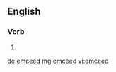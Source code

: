 ==English==

===Verb===
{{head|en}}

# {{en-past of|emcee}}

[[de:emceed]]
[[mg:emceed]]
[[vi:emceed]]